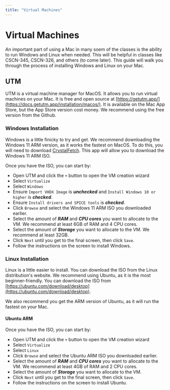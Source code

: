 ```yaml
---
title: "Virtual Machines"
---
```


# Virtual Machines

An important part of using a Mac in many soem of the classes is the ability to run Windows and Linux when needed. This will be helpful in classes like CSCN-345, CSCN-326, and others (to come later). This guide will walk you through the process of installing Windows and Linux on your Mac.

## UTM

UTM is a virtual machine manager for MacOS. It allows you to run virtual machines on your Mac. It is free and open source at [https://getutm.app/](https://docs.getutm.app/installation/macos/). It is available on the Mac App Store, but the App Store version cost money. We recommend using the free version from the Github.

### Windows Installation

Windows is a little finicky to try and get. We recommend downloading the Windows 11 ARM version, as it works the fastest on MacOS. To do this, you will need to download [CrystalFetch](https://apps.apple.com/app/crystalfetch-iso-downloader/id6454431289). This app will allow you to download the Windows 11 ARM ISO.

Once you have the ISO, you can start by:
- Open UTM and click the `+` button to open the VM creation wizard
- Select `Virtualize`
- Select `Windows`
- Ensure `Import VHDX Image` is ***unchecked*** and `Install Windows 10 or higher` is ***checked***.
- Ensure `Install drivers and SPICE tools` is ***checked***.
- Click `Browse` and select the Windows 11 ARM ISO you downloaded earlier.
- Select the amount of ***RAM*** and ***CPU cores*** you want to allocate to the VM. We recommend at least 6GB of RAM and 4 CPU cores.
- Select the amount of ***Storage*** you want to allocate to the VM. We recommend at least 32GB.
- Click `Next` until you get to the final screen, then click `Save`.
- Follow the instructions on the screen to install Windows.

### Linux Installation

Linux is a little easier to install. You can download the ISO from the Linux distribution's website. We recommend using Ubuntu, as it is the most beginner-friendly. You can download the ISO from [https://ubuntu.com/download/desktop](https://ubuntu.com/download/desktop).

We also recommend you get the ARM version of Ubuntu, as it will run the fastest on your Mac.

#### Ubuntu ARM
Once you have the ISO, you can start by:
- Open UTM and click the `+` button to open the VM creation wizard
- Select `Virtualize`
- Select `Linux`
- Click `Browse` and select the Ubuntu ARM ISO you downloaded earlier.
- Select the amount of ***RAM*** and ***CPU cores*** you want to allocate to the VM. We recommend at least 4GB of RAM and 2 CPU cores.
- Select the amount of ***Storage*** you want to allocate to the VM.
- Click `Next` until you get to the final screen, then click `Save`.
- Follow the instructions on the screen to install Ubuntu.